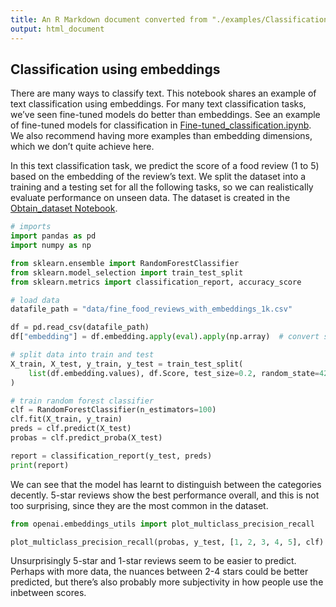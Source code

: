 ```yaml
---
title: An R Markdown document converted from "./examples/Classification_using_embeddings.ipynb"
output: html_document
---
```


## Classification using embeddings

There are many ways to classify text. This notebook shares an example of text classification using embeddings. For many text classification tasks, we've seen fine-tuned models do better than embeddings. See an example of fine-tuned models for classification in [Fine-tuned_classification.ipynb](Fine-tuned_classification.ipynb). We also recommend having more examples than embedding dimensions, which we don't quite achieve here.

In this text classification task, we predict the score of a food review (1 to 5) based on the embedding of the review's text. We split the dataset into a training and a testing set for all the following tasks, so we can realistically evaluate performance on unseen data. The dataset is created in the [Obtain_dataset Notebook](Obtain_dataset.ipynb).

```python
# imports
import pandas as pd
import numpy as np

from sklearn.ensemble import RandomForestClassifier
from sklearn.model_selection import train_test_split
from sklearn.metrics import classification_report, accuracy_score

# load data
datafile_path = "data/fine_food_reviews_with_embeddings_1k.csv"

df = pd.read_csv(datafile_path)
df["embedding"] = df.embedding.apply(eval).apply(np.array)  # convert string to array

# split data into train and test
X_train, X_test, y_train, y_test = train_test_split(
    list(df.embedding.values), df.Score, test_size=0.2, random_state=42
)

# train random forest classifier
clf = RandomForestClassifier(n_estimators=100)
clf.fit(X_train, y_train)
preds = clf.predict(X_test)
probas = clf.predict_proba(X_test)

report = classification_report(y_test, preds)
print(report)
```

We can see that the model has learnt to distinguish between the categories decently. 5-star reviews show the best performance overall, and this is not too surprising, since they are the most common in the dataset.

```python
from openai.embeddings_utils import plot_multiclass_precision_recall

plot_multiclass_precision_recall(probas, y_test, [1, 2, 3, 4, 5], clf)
```

Unsurprisingly 5-star and 1-star reviews seem to be easier to predict. Perhaps with more data, the nuances between 2-4 stars could be better predicted, but there's also probably more subjectivity in how people use the inbetween scores.

